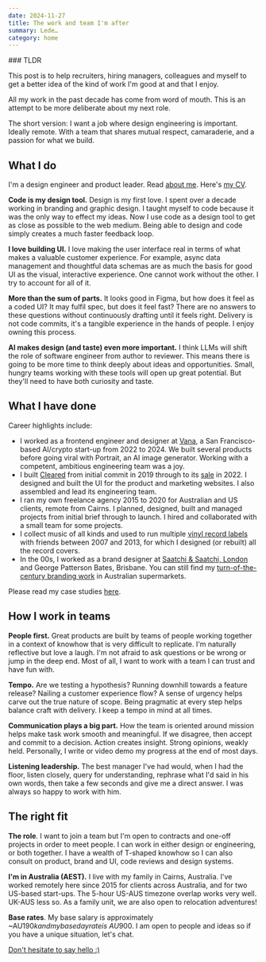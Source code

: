 ```yaml
---
date: 2024-11-27
title: The work and team I'm after
summary: Lede…
category: home
---
```


<Callout>
### TLDR

This post is to help recruiters, hiring managers, colleagues and myself to get a better idea of the kind of work I'm good at and that I enjoy.

All my work in the past decade has come from word of mouth. This is an attempt to be more deliberate about my next role.

The short version: I want a job where design engineering is important. Ideally remote. With a team that shares mutual respect, camaraderie, and a passion for what we build.

</Callout>

## What I do

I'm a design engineer and product leader. Read [about me](/about). Here's [my CV](/CallumFlackCV2024.pdf).

**Code is my design tool.** Design is my first love. I spent over a decade working in branding and graphic design. I taught myself to code because it was the only way to effect my ideas. Now I use code as a design tool to get as close as possible to the web medium. Being able to design and code simply creates a much faster feedback loop.

**I love building UI.** I love making the user interface real in terms of what makes a valuable customer experience. For example, async data management and thoughtful data schemas are as much the basis for good UI as the visual, interactive experience. One cannot work without the other. I try to account for all of it.

**More than the sum of parts.** It looks good in Figma, but how does it feel as a coded UI? It may fulfil spec, but does it feel fast? There are no answers to these questions without continuously drafting until it feels right. Delivery is not code commits, it's a tangible experience in the hands of people. I enjoy owning this process.

**AI makes design (and taste) even more important.** I think LLMs will shift the role of software engineer from author to reviewer. This means there is going to be more time to think deeply about ideas and opportunities. Small, hungry teams working with these tools will open up great potential. But they'll need to have both curiosity and taste.

## What I have done

Career highlights include:

- I worked as a frontend engineer and designer at [Vana](/vana), a San Francisco-based AI/crypto start-up from 2022 to 2024. We built several products before going viral with Portrait, an AI image generator. Working with a competent, ambitious engineering team was a joy.
- I built [Cleared](https://getcleared.com/) from initial commit in 2019 through to its [sale](https://www.crunchbase.com/acquisition/femd-acquires-cleared--a1f894e0) in 2022. I designed and built the UI for the product and marketing websites. I also assembled and lead its engineering team.
- I ran my own freelance agency 2015 to 2020 for Australian and US clients, remote from Cairns. I planned, designed, built and managed projects from initial brief through to launch. I hired and collaborated with a small team for some projects.
- I collect music of all kinds and used to run multiple [vinyl record labels](https://www.discogs.com/artist/2452856-Callum-Flack) with friends between 2007 and 2013, for which I designed (or rebuilt) all the record covers.
- In the 00s, I worked as a brand designer at [Saatchi & Saatchi, London](https://saatchi.co.uk/) and George Patterson Bates, Brisbane. You can still find my [turn-of-the-century branding work](breaka) in Australian supermarkets.

Please read my case studies [here](/work).

## How I work in teams

**People first.** Great products are built by teams of people working together in a context of knowhow that is very difficult to replicate. I'm naturally reflective but love a laugh. I'm not afraid to ask questions or be wrong or jump in the deep end. Most of all, I want to work with a team I can trust and have fun with.

**Tempo.** Are we testing a hypothesis? Running downhill towards a feature release? Nailing a customer experience flow? A sense of urgency helps carve out the true nature of scope. Being pragmatic at every step helps balance craft with delivery. I keep a tempo in mind at all times.

**Communication plays a big part.** How the team is oriented around mission helps make task work smooth and meaningful. If we disagree, then accept and commit to a decision. Action creates insight. Strong opinions, weakly held. Personally, I write or video demo my progress at the end of most days.

**Listening leadership.** The best manager I've had would, when I had the floor, listen closely, query for understanding, rephrase what I'd said in his own words, then take a few seconds and give me a direct answer. I was always so happy to work with him.

## The right fit

**The role**. I want to join a team but I'm open to contracts and one-off projects in order to meet people. I can work in either design or engineering, or both together. I have a wealth of T-shaped knowhow so I can also consult on product, brand and UI, code reviews and design systems.

**I'm in Australia (AEST).** I live with my family in Cairns, Australia. I've worked remotely here since 2015 for clients across Australia, and for two US-based start-ups. The 5-hour US-AUS timezone overlap works very well. UK-AUS less so. As a family unit, we are also open to relocation adventures!

**Base rates**. My base salary is approximately ~AU$190k and my base day rate is ~AU$900. I am open to people and ideas so if you have a unique situation, let's chat.

[Don't hesitate to say hello :)](mailto:callum@flack.com.au?subject=Hello%20Callum)
